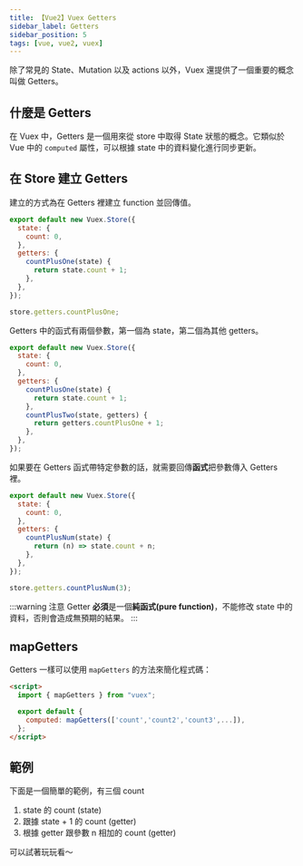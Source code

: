 ```yaml
---
title: 【Vue2】Vuex Getters
sidebar_label: Getters
sidebar_position: 5
tags: [vue, vue2, vuex]
---
```



除了常見的 State、Mutation 以及 actions 以外，Vuex 還提供了一個重要的概念叫做 Getters。

## 什麼是 Getters

在 Vuex 中，Getters 是一個用來從 store 中取得 State 狀態的概念。它類似於 Vue 中的 `computed` 屬性，可以根據 state 中的資料變化進行同步更新。

## 在 Store 建立 Getters

建立的方式為在 Getters 裡建立 function 並回傳值。

```js {5-9} title='store/index.js'
export default new Vuex.Store({
  state: {
    count: 0,
  },
  getters: {
    countPlusOne(state) {
      return state.count + 1;
    },
  },
});
```

```js
store.getters.countPlusOne;
```

Getters 中的函式有兩個參數，第一個為 state，第二個為其他 getters。

```js {9-11} title='store/index.js'
export default new Vuex.Store({
  state: {
    count: 0,
  },
  getters: {
    countPlusOne(state) {
      return state.count + 1;
    },
    countPlusTwo(state, getters) {
      return getters.countPlusOne + 1;
    },
  },
});
```

如果要在 Getters 函式帶特定參數的話，就需要回傳**函式**把參數傳入 Getters 裡。

```js {6-8} title='store/index.js'
export default new Vuex.Store({
  state: {
    count: 0,
  },
  getters: {
    countPlusNum(state) {
      return (n) => state.count + n;
    },
  },
});
```

```js
store.getters.countPlusNum(3);
```

:::warning 注意
Getter **必須**是一個**純函式(pure function)**，不能修改 state 中的資料，否則會造成無預期的結果。
:::

## mapGetters

Getters 一樣可以使用 `mapGetters` 的方法來簡化程式碼：

```html title=App.vue
<script>
  import { mapGetters } from "vuex";

  export default {
    computed: mapGetters(['count','count2','count3',...]),
  };
</script>
```

## 範例

下面是一個簡單的範例，有三個 count

1. state 的 count (state)
2. 跟據 state + 1 的 count (getter)
3. 根據 getter 跟參數 n 相加的 count (getter)

可以試著玩玩看～

<CodeSandbox
  url='https://codesandbox.io/embed/vuex-getters-pji66j?fontsize=14&hidenavigation=1&theme=dark'
  title='Vuex-getters'
  initialPath='counter'
  codebasePath='/src/store/index.js'
/>
